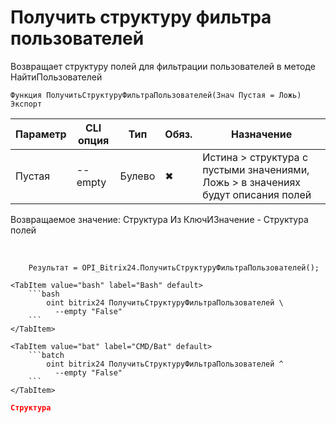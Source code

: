 ﻿---
sidebar_position: 8
description: Получить структуру фильтра пользователей и другие функции для работы с Bitrix24 в Открытом пакете интеграций - бесплатной open-source библиотеке интеграций для 1С:Предприятие 8, OneScript и CLI
keywords: [1C, 1С, 1С:Предприятие, 1С:Предприятие 8.3, API, Интеграция, Сервисы, Обмен, OneScript, CLI, Bitrix24]
---


# Получить структуру фильтра пользователей
 Возвращает структуру полей для фильтрации пользователей в методе НайтиПользователей



`Функция ПолучитьСтруктуруФильтраПользователей(Знач Пустая = Ложь) Экспорт`

  | Параметр | CLI опция | Тип | Обяз. | Назначение |
  |-|-|-|-|-|
  | Пустая | --empty | Булево | &#x2716; | Истина > структура с пустыми значениями, Ложь > в значениях будут описания полей |

  
  Возвращаемое значение:   Структура Из КлючИЗначение - Структура полей

<br/>




```bsl title="Пример использования для 1С:Предприятие/OneScript"
    Результат = OPI_Bitrix24.ПолучитьСтруктуруФильтраПользователей();
```
    

 <Tabs>
  
    <TabItem value="bash" label="Bash" default>
        ```bash
            oint bitrix24 ПолучитьСтруктуруФильтраПользователей \
              --empty "False"
        ```
    </TabItem>
  
    <TabItem value="bat" label="CMD/Bat" default>
        ```batch
            oint bitrix24 ПолучитьСтруктуруФильтраПользователей ^
              --empty "False"
        ```
    </TabItem>
</Tabs>


```json title="Результат"
Структура
```
